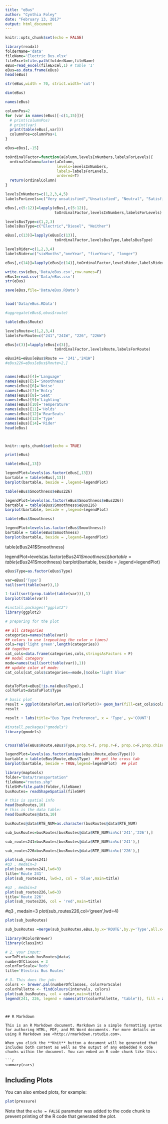 ---
title: "eBus"
author: "Cynthia Foley"
date: "February 13, 2017"
output: html_document
---

```{r setup}
knitr::opts_chunk$set(echo = FALSE)

library(readxl)
folderName='data'
fileName='Electric Bus.xlsx'
fileExcel=file.path(folderName,fileName)
eBus=read_excel(fileExcel,1) # table '1'
eBus=as.data.frame(eBus)
head(eBus)
```



```{r , include=FALSE}
str(eBus,width = 70, strict.width='cut')

```

```{r dim, include=FALSE}
dim(eBus)
```

```{r names, include=FALSE}
names(eBus)
```


```{r}
columnPos=2
for (var in names(eBus)[-c(1,15)]){
  # print(columnPos)
  # print(var)
  print(table(eBus[,var]))
  columnPos=columnPos+1
}
```



```{r}
eBus=eBus[,-15]
```



```{r levels, include=FALSE}

toOrdinalFactor=function(aColumn,levelsInNumbers,labelsForLevels){
  ordinalColumn=factor(aColumn,
                       levels=levelsInNumbers,
                       labels=labelsForLevels,
                       ordered=T)
  return(ordinalColumn)
}

```



```{r Qaulity, include=FALSE}

levelsInNumbers=c(1,2,3,4,5)
labelsForLevels=c("Very unsatisfied","Unsatisfied", "Neutral", "Satisfied", "Very Satisfied")

eBus[,c(5:12)]=lapply(eBus[,c(5:12)],
                      toOrdinalFactor,levelsInNumbers,labelsForLevels)


```

```{r Bus Type, include=FALSE}

levelsBusType=c(1,2,3)
labelsBusType=c("Electric","Diesel", "Neither")

eBus[,c(13)]=lapply(eBus[c(13)],
                      toOrdinalFactor,levelsBusType,labelsBusType)
```

```{r}


levelsRider=c(1,2,3,4)
labelsRider=c("sixMonths","oneYear", "fiveYears", "longer")

eBus[,c(14)]=lapply(eBus[c(14)],toOrdinalFactor,levelsRider,labelsRider)


```

```{r}
write.csv(eBus,'Data/eBus.csv',row.names=F)
eBus1=read.csv('Data/eBus.csv')
str(eBus)

save(eBus,file='Data/eBus.RData')


load('Data/eBus.RData')

#aggregate(eBus$,ebus$route)
```


```{r}
table(eBus$Route)
```

```{r}
levelsRoute=c(1,2,3,4)
labelsForRoute=c("241","241W", "226", "226W")

eBus[c(3)]=lapply(eBus[c(3)],
                      toOrdinalFactor,levelsRoute,labelsForRoute)
```

```{r}
eBus241=eBus[eBus$Route == '241','241W']
#eBus226=eBus[eBus$Route>2,]



```


```{r column labels, include=FALSE}
names(eBus)[4]='Language'
names(eBus)[5]='Smoothness'
names(eBus)[6]='Noise'
names(eBus)[7]='Entry'
names(eBus)[8]='Seat'
names(eBus)[9]='Lighting'
names(eBus)[10]='Temperature'
names(eBus)[11]='Holds'
names(eBus)[12]='RearSeats'
names(eBus)[13]='Type'
names(eBus)[14]='Rider'
head(eBus)



knitr::opts_chunk$set(echo = TRUE)
```

```{r}
print(eBus)

```


```{r}
table(eBus[,13])

legendPlot=levels(as.factor(eBus[,13]))
bartable = table(eBus[,13])
barplot(bartable, beside = ,legend=legendPlot) 
```


```{r}


table(eBus$Smoothness$eBus226)

legendPlot=levels(as.factor(eBus$Smoothness$eBus226))
bartable = table(eBus$Smoothness$eBus226)
barplot(bartable, beside = ,legend=legendPlot) 


```

```{r}

table(eBus$Smoothness)

legendPlot=levels(as.factor(eBus$Smoothness))
bartable = table(eBus$Smoothness)
barplot(bartable, beside = ,legend=legendPlot) 
```



table(eBus241$Smoothness)

legendPlot=levels(as.factor(eBus241$Smoothness))
bartable = table(eBus241$Smoothness)
barplot(bartable, beside = ,legend=legendPlot)


```{r}
eBus$Type=as.factor(eBus$Type)

var=eBus['Type']
tail(sort(table(var)),1)

1-tail(sort(prop.table(table(var))),1)
barplot(table(var))
```

```{r}


#install.packages("ggplot2")
library(ggplot2)

# preparing for the plot

## all categories
categories=names(table(var))  
## colors to use (repeating the color n times)
cols=rep('light green',length(categories))
## together
cat_cols=data.frame(categories,cols,stringsAsFactors = F)
## modal category
mode=names(tail(sort(table(var)),1))
## update color of mode:
cat_cols[cat_cols$categories==mode,]$cols='light blue'


dataToPlot=eBus[!is.na(eBus$Type),]
colToPlot=dataToPlot$Type

# basic plot
result = ggplot(dataToPlot,aes(colToPlot))+ geom_bar(fill=cat_cols$cols) 
result

result + labs(title="Bus Type Preference", x = 'Type', y='COUNT')

```


```{r}
#install.packages("gmodels")
library(gmodels)


CrossTable(eBus$Route,eBus$Type,prop.t=T, prop.r=F, prop.c=F,prop.chisq=F)

```


```{r}
legendPlot=levels(as.factor(unique(eBus$Route,eBus$Type)))
bartable = table(eBus$Route,eBus$Type)  ## get the cross tab
barplot(bartable, beside = TRUE,legend=legendPlot)  ## plot
```



```{r}
library(maptools)
folder="Data/transportation"
fileName="routes.shp"
fileSHP=file.path(folder,fileName) 
busRoutes= readShapeSpatial(fileSHP) 
```


```{r}
# this is spatial info
head(busRoutes,10)
# this is the data table:
head(busRoutes@data,10)
```


```{r subsetroutes}
busRoutes@data$RTE_NUM=as.character(busRoutes@data$RTE_NUM)

```



```{r}

sub_busRoutes=busRoutes[busRoutes@data$RTE_NUM%in%c('241','226'),]
```

```{r}
sub_routes241=busRoutes[busRoutes@data$RTE_NUM%in%c('241'),]
```


```{r}
sub_routes226=busRoutes[busRoutes@data$RTE_NUM%in%c('226'),]
```


```{r}
plot(sub_routes241)
#q3 , medain=3
plot(sub_routes241,lwd=3)
title='Route 241'
plot(sub_routes241, lwd=3, col = 'blue',main=title)

```

```{r}
#q3 , medain=3
plot(sub_routes226,lwd=3)
title='Route 226'
plot(sub_routes226, col = 'red',main=title)

```
#q3 , medain=3
plot(sub_routes226,col='green',lwd=4)


```{r}
plot(sub_busRoutes)

```

```{r}
sub_busRoutes =merge(sub_busRoutes,eBus,by.x='ROUTE',by.y='Type',all.x=T)
```




```{r}


library(RColorBrewer)
library(classInt)

# 2. your input:
varToPLot=sub_busRoutes@data$
numberOfClasses = 3
colorForScale='Reds'
title='Electric Bus Routes'

# 3. This does the job:
colors <- brewer.pal(numberOfClasses, colorForScale)
colorPallette <- findColours(intervals, colors)
plot(sub_busRoutes, col = color,main=title)
legend(241, 226, legend = names(attr(colorPallette, "table")), fill = attr(colorPallette, "palette"), cex = 1, bty = "n")

```


```


## R Markdown

This is an R Markdown document. Markdown is a simple formatting syntax for authoring HTML, PDF, and MS Word documents. For more details on using R Markdown see <http://rmarkdown.rstudio.com>.

When you click the **Knit** button a document will be generated that includes both content as well as the output of any embedded R code chunks within the document. You can embed an R code chunk like this:

```{r cars}
summary(cars)
```

## Including Plots

You can also embed plots, for example:

```{r pressure, echo=FALSE}
plot(pressure)
```

Note that the `echo = FALSE` parameter was added to the code chunk to prevent printing of the R code that generated the plot.
